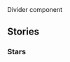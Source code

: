 
<Meta title="Components/Divider" />

<Title>Divider</Title>
<Subtitle>Divider component</Subtitle>
<MaturityScale
  category={additionalDocs['Divider'].maturityCategory}
  level={additionalDocs['Divider'].maturityLevel}
/>
<Guidance
  href={additionalDocs['Divider'].guidanceHref}
  name={additionalDocs['Divider'].guidanceName}
/>

## Stories

### Stars

<Canvas>
  <Story name="Default">
    <div className="va-h-ruled--stars"></div>
  </Story>
</Canvas>
